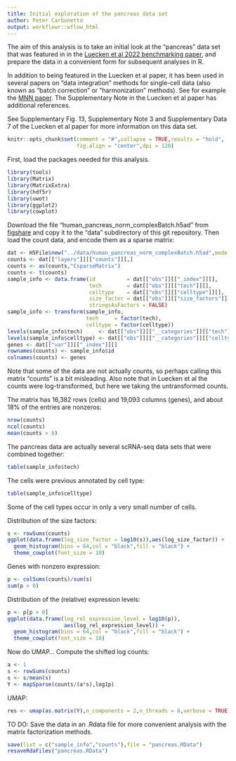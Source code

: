 ```yaml
---
title: Initial exploration of the pancreas data set
author: Peter Carbonetto
output: workflowr::wflow_html
---
```


The aim of this analysis is to take an initial look at the "pancreas"
data set that was featured in in the
[Luecken et al 2022 benchmarking paper][luecken-2022], and prepare the
data in a convenient form for subsequent analyses in R.

In addition to being featured in the Luecken et al paper, it has been
used in several papers on "data integration" methods for single-cell
data (also known as "batch correction" or "harmonization" methods).
See for example the [MNN paper][mnn-paper]. The Supplementary Note in the Luecken et al paper has additional references.

See Supplementary Fig. 13, Supplementary Note 3 and Supplementary Data
7 of the Luecken et al paper for more information on this data set.

```r
knitr::opts_chunk$set(comment = "#",collapse = TRUE,results = "hold",
                      fig.align = "center",dpi = 120)
```

First, load the packages needed for this analysis.

```r
library(tools)
library(Matrix)
library(MatrixExtra)
library(hdf5r)
library(uwot)
library(ggplot2)
library(cowplot)
```

Download the file "human_pancreas_norm_complexBatch.h5ad" from
[figshare][figshare] and copy it to the "data" subdirectory of this
git repository. Then load the count data, and encode them as a sparse
matrix:

```r
dat <- H5File$new("../data/human_pancreas_norm_complexBatch.h5ad",mode = "r")
counts <- dat[["layers"]][["counts"]][,]
counts <- as(counts,"CsparseMatrix")
counts <- t(counts)
sample_info <- data.frame(id          = dat[["obs"]][["_index"]][],
                          tech        = dat[["obs"]][["tech"]][],
						  celltype    = dat[["obs"]][["celltype"]][],
						  size_factor = dat[["obs"]][["size_factors"]][],
                          stringsAsFactors = FALSE)
sample_info <- transform(sample_info,
                         tech     = factor(tech),
                         celltype = factor(celltype))
levels(sample_info$tech)     <- dat[["obs"]][["__categories"]][["tech"]][]
levels(sample_info$celltype) <- dat[["obs"]][["__categories"]][["celltype"]][]
genes <- dat[["var"]][["_index"]][]
rownames(counts) <- sample_info$id
colnames(counts) <- genes
```

Note that some of the data are not actually counts, so perhaps calling
this matrix "counts" is a bit misleading. Also note that in Luecken et
al the counts were log-transformed, but here we taking the
untransformed counts.

The matrix has 16,382 rows (cells) and 19,093 columns (genes), and
about 18% of the entries are nonzeros:

```r
nrow(counts)
ncol(counts)
mean(counts > 0)
```

The pancreas data are actually several scRNA-seq data sets that were
combined together:

```r
table(sample_info$tech)
```

The cells were previous annotated by cell type:

```r
table(sample_info$celltype)
```

Some of the cell types occur in only a very small number of cells.

Distribution of the size factors:

```r
s <- rowSums(counts)
ggplot(data.frame(log_size_factor = log10(s)),aes(log_size_factor)) +
  geom_histogram(bins = 64,col = "black",fill = "black") +
  theme_cowplot(font_size = 10)
```

Genes with nonzero expression:

```r
p <- colSums(counts)/sum(s)
sum(p > 0)
```

Distribution of the (relative) expression levels:

```r
p <- p[p > 0]
ggplot(data.frame(log_rel_expression_level = log10(p)),
                  aes(log_rel_expression_level)) +
  geom_histogram(bins = 64,col = "black",fill = "black") +
  theme_cowplot(font_size = 10)
```

Now do UMAP... Compute the shifted log counts:

```r
a <- 1
s <- rowSums(counts)
s <- s/mean(s)
Y <- mapSparse(counts/(a*s),log1p)
```

UMAP:

```r
res <- umap(as.matrix(Y),n_components = 2,n_threads = 8,verbose = TRUE)
```

TO DO: Save the data in an .Rdata file for more convenient analysis
with the matrix factorization methods.

```r
save(list = c("sample_info","counts"),file = "pancreas.RData")
resaveRdaFiles("pancreas.RData")
```

[figshare]: (https://figshare.com/articles/dataset/Benchmarking_atlas-level_data_integration_in_single-cell_genomics_-_integration_task_datasets_Immune_and_pancreas_/12420968)
[luecken-2022]: https://doi.org/10.1038/s41592-021-01336-8
[mnn-paper]: https://doi.org/10.1038/nbt.4091

